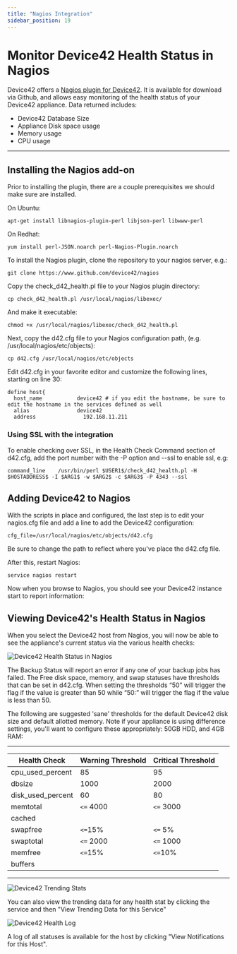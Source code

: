 ```yaml
---
title: "Nagios Integration"
sidebar_position: 19
---
```


# Monitor Device42 Health Status in Nagios

Device42 offers a [Nagios plugin for Device42](https://github.com/device42/Device42-Nagios-Health-Check). It is available for download via Github, and allows easy monitoring of the health status of your Device42 appliance. Data returned includes:

- Device42 Database Size
- Appliance Disk space usage
- Memory usage
- CPU usage

* * *

## Installing the Nagios add-on

Prior to installing the plugin, there are a couple prerequisites we should make sure are installed.

On Ubuntu:

```
apt-get install libnagios-plugin-perl libjson-perl libwww-perl
```

On Redhat:

```
yum install perl-JSON.noarch perl-Nagios-Plugin.noarch
```

To install the Nagios plugin, clone the repository to your nagios server, e.g.:

```
git clone https://www.github.com/device42/nagios
```

Copy the check\_d42\_health.pl file to your Nagios plugin directory:

```
cp check_d42_health.pl /usr/local/nagios/libexec/
```

And make it executable:

```
chmod +x /usr/local/nagios/libexec/check_d42_health.pl
```

Next, copy the d42.cfg file to your Nagios configuration path, (e.g. /usr/local/nagios/etc/objects):

```
cp d42.cfg /usr/local/nagios/etc/objects
```

Edit d42.cfg in your favorite editor and customize the following lines, starting on line 30:

```
define host{
  host_name           device42 # if you edit the hostname, be sure to edit the hostname in the services defined as well
  alias               device42
  address               192.168.11.211
```

### Using SSL with the integration

To enable checking over SSL, in the Health Check Command section of d42.cfg, add the port number with the -P option and --ssl to enable ssl, e.g:

```
command_line    /usr/bin/perl $USER1$/check_d42_health.pl -H $HOSTADDRESS$ -I $ARG1$ -w $ARG2$ -c $ARG3$ -P 4343 --ssl
```

## Adding Device42 to Nagios

With the scripts in place and configured, the last step is to edit your nagios.cfg file and add a line to add the Device42 configuration:

```
cfg_file=/usr/local/nagios/etc/objects/d42.cfg
```

Be sure to change the path to reflect where you've place the d42.cfg file.

After this, restart Nagios:

```
service nagios restart
```

Now when you browse to Nagios, you should see your Device42 instance start to report information:

## Viewing Device42's Health Status in Nagios

When you select the Device42 host from Nagios, you will now be able to see the appliance's current status via the various health checks:

![Device42 Health Status in Nagios](/assets/images/2016-03-26-Nagios-01.png)

The Backup Status will report an error if any one of your backup jobs has failed. The Free disk space, memory, and swap statuses have thresholds that can be set in d42.cfg. When setting the thresholds “50” will trigger the flag if the value is greater than 50 while “50:” will trigger the flag if the value is less than 50.

The following are suggested 'sane' thresholds for the default Device42 disk size and default allotted memory. Note if your appliance is using difference settings, you'll want to configure these appropriately: 50GB HDD, and 4GB RAM:

* * *

| Health Check | Warning Threshold | Critical Threshold |
| --- | --- | --- |
| cpu\_used\_percent | 85 | 95 |
| dbsize | 1000 | 2000 |
| disk\_used\_percent | 60 | 80 |
| memtotal | `<=` 4000 | `<=` 3000 |
| cached |  |  |
| swapfree | `<=`15% | `<=` 5% |
| swaptotal | `<=` 2000 | `<=` 1000 |
| memfree | `<=`15% | `<=`10% |
| buffers |  |  |

* * *

![Device42 Trending Stats](/assets/images/2016-03-26-Nagios-02.png)

You can also view the trending data for any health stat by clicking the service and then "View Trending Data for this Service"

![Device42 Health Log](/assets/images/2016-03-26-Nagios-03.png)

A log of all statuses is available for the host by clicking "View Notifications for this Host".
